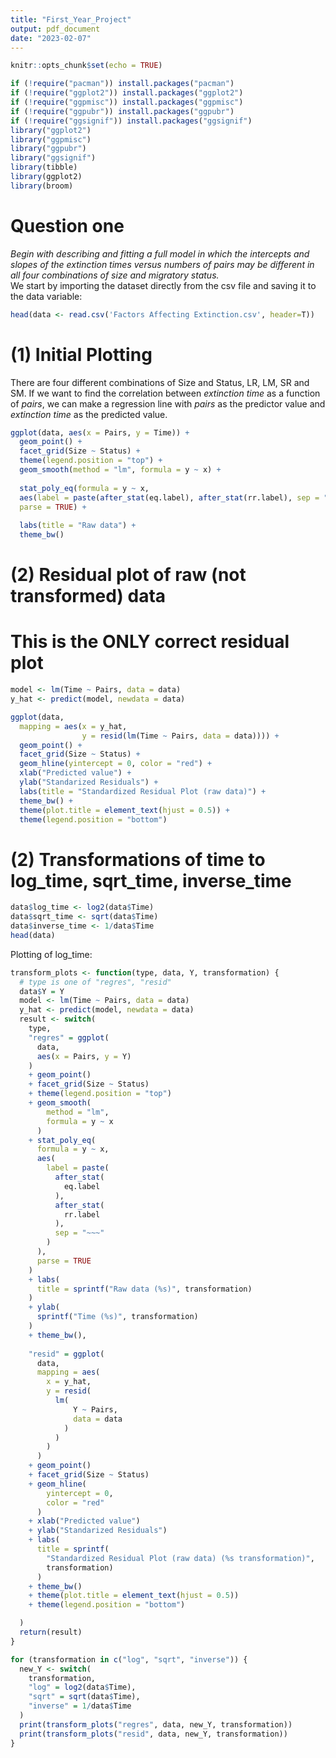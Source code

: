 ```yaml
---
title: "First_Year_Project"
output: pdf_document
date: "2023-02-07"
---
```


```r
knitr::opts_chunk$set(echo = TRUE)
```

```r
if (!require("pacman")) install.packages("pacman")
if (!require("ggplot2")) install.packages("ggplot2")
if (!require("ggpmisc")) install.packages("ggpmisc")
if (!require("ggpubr")) install.packages("ggpubr")
if (!require("ggsignif")) install.packages("ggsignif")
library("ggplot2")
library("ggpmisc")
library("ggpubr")
library("ggsignif")
library(tibble)
library(ggplot2)
library(broom)
```

# Question one

*Begin with describing and fitting a full model in which the intercepts and slopes of the extinction times versus numbers of pairs may be different in all four combinations of size and migratory status.*\
We start by importing the dataset directly from the csv file and saving it to the data variable:

```r
head(data <- read.csv('Factors Affecting Extinction.csv', header=T))
```

# (1) Initial Plotting

There are four different combinations of Size and Status, LR, LM, SR and SM. If we want to find the correlation between *extinction time* as a function of *pairs*, we can make a regression line with *pairs* as the predictor value and *extinction time* as the predicted value.

```r
ggplot(data, aes(x = Pairs, y = Time)) +
  geom_point() +
  facet_grid(Size ~ Status) +
  theme(legend.position = "top") +
  geom_smooth(method = "lm", formula = y ~ x) +
  
  stat_poly_eq(formula = y ~ x,
  aes(label = paste(after_stat(eq.label), after_stat(rr.label), sep = "~~~")),
  parse = TRUE) +
  
  labs(title = "Raw data") +
  theme_bw()
```

# (2) Residual plot of raw (not transformed) data
# This is the ONLY correct residual plot

```r
model <- lm(Time ~ Pairs, data = data)
y_hat <- predict(model, newdata = data)

ggplot(data,
  mapping = aes(x = y_hat,
                y = resid(lm(Time ~ Pairs, data = data)))) +
  geom_point() +
  facet_grid(Size ~ Status) +
  geom_hline(yintercept = 0, color = "red") +
  xlab("Predicted value") +
  ylab("Standarized Residuals") +
  labs(title = "Standardized Residual Plot (raw data)") +
  theme_bw() +
  theme(plot.title = element_text(hjust = 0.5)) +
  theme(legend.position = "bottom")
```

# (2) Transformations of time to log_time, sqrt_time, inverse_time

```r
data$log_time <- log2(data$Time)
data$sqrt_time <- sqrt(data$Time)
data$inverse_time <- 1/data$Time
head(data)
```
\newpage
Plotting of log_time:

```r
transform_plots <- function(type, data, Y, transformation) {
  # type is one of "regres", "resid"
  data$Y = Y
  model <- lm(Time ~ Pairs, data = data)
  y_hat <- predict(model, newdata = data)
  result <- switch(
    type,
    "regres" = ggplot(
      data,
      aes(x = Pairs, y = Y)
    )
    + geom_point()
    + facet_grid(Size ~ Status) 
    + theme(legend.position = "top")
    + geom_smooth(
        method = "lm", 
        formula = y ~ x
      )
    + stat_poly_eq(
      formula = y ~ x,
      aes(
        label = paste(
          after_stat(
            eq.label
          ), 
          after_stat(
            rr.label
          ), 
          sep = "~~~"
        )
      ),
      parse = TRUE
    )
    + labs(
      title = sprintf("Raw data (%s)", transformation)
    )
    + ylab(
      sprintf("Time (%s)", transformation)
    )
    + theme_bw(),
    
    "resid" = ggplot(
      data,
      mapping = aes(
        x = y_hat,
        y = resid(
          lm(
              Y ~ Pairs, 
              data = data
            )
          )
        )
      )
    + geom_point()
    + facet_grid(Size ~ Status)
    + geom_hline(
        yintercept = 0, 
        color = "red"
      )
    + xlab("Predicted value")
    + ylab("Standarized Residuals")
    + labs(
      title = sprintf(
        "Standardized Residual Plot (raw data) (%s transformation)",
        transformation)
      )
    + theme_bw()
    + theme(plot.title = element_text(hjust = 0.5))
    + theme(legend.position = "bottom")

  )
  return(result)
}

for (transformation in c("log", "sqrt", "inverse")) {
  new_Y <- switch(
    transformation,
    "log" = log2(data$Time),
    "sqrt" = sqrt(data$Time),
    "inverse" = 1/data$Time
  )
  print(transform_plots("regres", data, new_Y, transformation))
  print(transform_plots("resid", data, new_Y, transformation))
}
```
